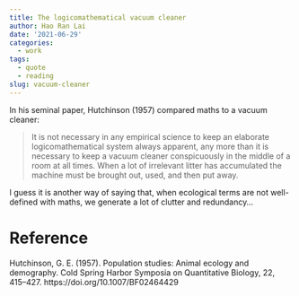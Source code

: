 ```yaml
---
title: The logicomathematical vacuum cleaner
author: Hao Ran Lai
date: '2021-06-29'
categories:
  - work
tags:
  - quote
  - reading
slug: vacuum-cleaner
---
```


In his seminal paper, Hutchinson (1957) compared maths to a vacuum cleaner:

> It is not necessary in any empirical science to keep an elaborate logicomathematical system always apparent, any more than it is necessary to keep a vacuum cleaner conspicuously in the middle of a room at all times. When a lot of irrelevant litter has accumulated the machine must be brought out, used, and then put away. 

I guess it is another way of saying that, when ecological terms are not well-defined with maths, we generate a lot of clutter and redundancy...

# Reference

Hutchinson, G. E. (1957). Population studies: Animal ecology and demography. Cold Spring Harbor Symposia on Quantitative Biology, 22, 415–427. https://doi.org/10.1007/BF02464429